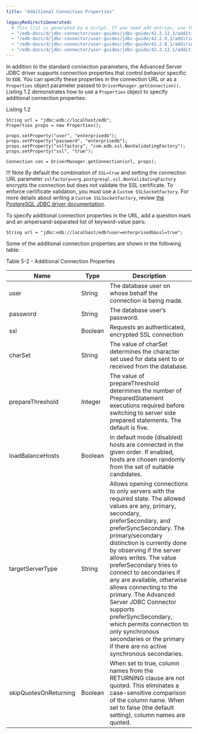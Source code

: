 ```yaml
---
title: "Additional Connection Properties"

legacyRedirectsGenerated:
  # This list is generated by a script. If you need add entries, use the `legacyRedirects` key.
  - "/edb-docs/d/jdbc-connector/user-guides/jdbc-guide/42.2.12.3/additional_connection_properties.html"
  - "/edb-docs/d/jdbc-connector/user-guides/jdbc-guide/42.2.9.1/additional_connection_properties.html"
  - "/edb-docs/d/jdbc-connector/user-guides/jdbc-guide/42.2.8.1/additional_connection_properties.html"
  - "/edb-docs/d/jdbc-connector/user-guides/jdbc-guide/42.2.12.1/additional_connection_properties.html"
---
```


<div id="additional_connection_properties" class="registered_link"></div>

In addition to the standard connection parameters, the Advanced Server JDBC driver supports connection properties that control behavior specific to `EDB`. You can specify these properties in the connection URL or as a `Properties` object parameter passed to `DriverManager.getConnection()`. Listing 1.2 demonstrates how to use a `Properties` object to specify additional connection properties:

Listing 1.2

```text
String url = "jdbc:edb://localhost/edb";
Properties props = new Properties();

props.setProperty("user", "enterprisedb");
props.setProperty("password", "enterprisedb");
props.setProperty("sslfactory", "com.edb.ssl.NonValidatingFactory");
props.setProperty("ssl", "true");

Connection con = DriverManager.getConnection(url, props);
```

!!! Note
    By default the combination of `SSL=true` and setting the connection URL parameter `sslfactory=org.postgresql.ssl.NonValidatingFactory` encrypts the connection but does not validate the SSL certificate. To enforce certificate validation, you must use a `Custom SSLSocketFactory`. For more details about writing a `Custom SSLSocketFactory`, review [the PostgreSQL JDBC driver documentation](https://jdbc.postgresql.org/documentation/head/ssl-factory.html).

To specify additional connection properties in the URL, add a question mark and an ampersand-separated list of keyword-value pairs:

`String url = "jdbc:edb://localhost/edb?user=enterprisedb&ssl=true";`

Some of the additional connection properties are shown in the following table:

Table 5-2 - Additional Connection Properties

| Name                  | Type    | Description                                                                                                                                                                                                                                                                                                                                                                                                                                                                                                                                                                      |
| --------------------- | ------- | -------------------------------------------------------------------------------------------------------------------------------------------------------------------------------------------------------------------------------------------------------------------------------------------------------------------------------------------------------------------------------------------------------------------------------------------------------------------------------------------------------------------------------------------------------------------------------- |
| user                  | String  | The database user on whose behalf the connection is being made.                                                                                                                                                                                                                                                                                                                                                                                                                                                                                                                  |
| password              | String  | The database user’s password.                                                                                                                                                                                                                                                                                                                                                                                                                                                                                                                                                    |
| ssl                   | Boolean | Requests an authenticated, encrypted SSL connection                                                                                                                                                                                                                                                                                                                                                                                                                                                                                                                              |
| charSet               | String  | The value of charSet determines the character set used for data sent to or received from the database.                                                                                                                                                                                                                                                                                                                                                                                                                                                                           |
| prepareThreshold      | Integer | The value of prepareThreshold determines the number of PreparedStatement executions required before switching to server side prepared statements. The default is five.                                                                                                                                                                                                                                                                                                                                                                                                           |
| loadBalanceHosts      | Boolean | In default mode (disabled) hosts are connected in the given order. If enabled, hosts are chosen randomly from the set of suitable candidates.                                                                                                                                                                                                                                                                                                                                                                                                                                    |
| targetServerType      | String  | Allows opening connections to only servers with the required state. The allowed values are any, primary, secondary, preferSecondary, and preferSyncSecondary. The primary/secondary distinction is currently done by observing if the server allows writes. The value preferSecondary tries to connect to secondaries if any are available, otherwise allows connecting to the primary. The Advanced Server JDBC Connector supports preferSyncSecondary, which permits connection to only synchronous secondaries or the primary if there are no active synchronous secondaries. |
| skipQuotesOnReturning | Boolean | When set to true, column names from the RETURNING clause are not quoted. This eliminates a case-sensitive comparison of the column name. When set to false (the default setting), column names are quoted.                                                                                                                                                                                                                                                                                                                                                                       |
